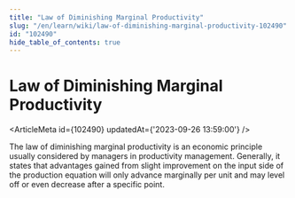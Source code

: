 ```yaml
---
title: "Law of Diminishing Marginal Productivity"
slug: "/en/learn/wiki/law-of-diminishing-marginal-productivity-102490"
id: "102490"
hide_table_of_contents: true
---
```



# Law of Diminishing Marginal Productivity

<ArticleMeta id={102490} updatedAt={'2023-09-26 13:59:00'} />
<div className='border-solid border-b border-t-0 my-4 border-[var(--ifm-color-gray-300)]' />

The law of diminishing marginal productivity is an economic principle usually considered by managers in productivity management. Generally, it states that advantages gained from slight improvement on the input side of the production equation will only advance marginally per unit and may level off or even decrease after a specific point.
